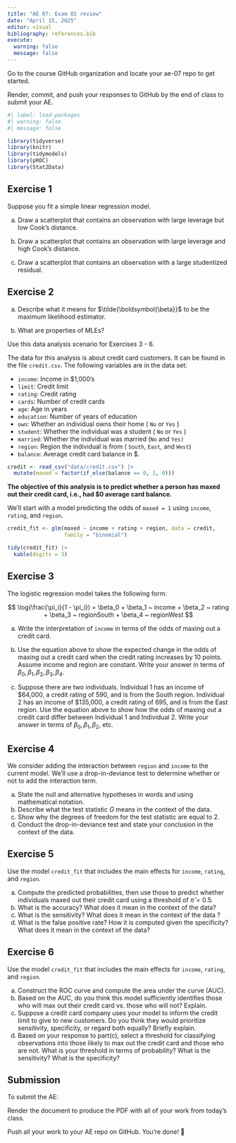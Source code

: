 ```yaml
---
title: "AE 07: Exam 02 review"
date: "April 15, 2025"
editor: visual
bibliography: references.bib
execute: 
  warning: false
  message: false
---
```


::: callout-important
Go to the course GitHub organization and locate your ae-07 repo to get started.

Render, commit, and push your responses to GitHub by the end of class to submit your AE.
:::

```r
#| label: load-packages
#| warning: false
#| message: false

library(tidyverse)
library(knitr)
library(tidymodels)
library(pROC)
library(Stat2Data)
```

## Exercise 1

Suppose you fit a simple linear regression model.

a.  Draw a scatterplot that contains an observation with large leverage but low Cook’s distance.

b.  Draw a scatterplot that contains an observation with large leverage and high Cook’s distance.

c.  Draw a scatterplot that contains an observation with a large studentized residual.

## Exercise 2

a.  Describe what it means for $\tilde{\boldsymbol{\beta}}$ to be the maximum likelihood estimator.

b.  What are properties of MLEs?

::: callout-note
Use this data analysis scenario for Exercises 3 - 6.
:::

The data for this analysis is about credit card customers. It can be found in the file `credit.csv`. The following variables are in the data set:

-   `income`: Income in \$1,000’s
-   `limit`: Credit limit
-   `rating`: Credit rating
-   `cards`: Number of credit cards
-   `age`: Age in years
-   `education`: Number of years of education
-   `own`: Whether an individual owns their home ( `No` or `Yes` )
-   `student`: Whether the individual was a student ( `No` or `Yes` )
-   `married`: Whether the individual was married (`No` and `Yes)`
-   `region`: Region the individual is from ( `South`, `East`, and `West`)
-   `balance`: Average credit card balance in \$.

```r
credit <- read_csv("data/credit.csv") |>
  mutate(maxed = factor(if_else(balance == 0, 1, 0)))
```

**The objective of this analysis is to predict whether a person has maxed out their credit card, i.e., had \$0 average card balance.**

We'll start with a model predicting the odds of `maxed = 1` using `income`, `rating`, and `region`.

```r
credit_fit <- glm(maxed ~ income + rating + region, data = credit, 
                  family = "binomial")

tidy(credit_fit) |>
  kable(digits = 3)
```

## Exercise 3

The logistic regression model takes the following form:

$$
 \log(\frac{\pi_i}{1 - \pi_i}) = \beta_0 + \beta_1 ~ income + \beta_2 ~ rating + \beta_3 ~ regionSouth + \beta_4 ~ regionWest
$$

a.  Write the interpretation of `income` in terms of the odds of maxing out a credit card.

b.  Use the equation above to show the expected change in the odds of maxing out a credit card when the credit rating increases by 10 points. Assume income and region are constant. Write your answer in terms of $\beta_0, \beta_1, \beta_2, \beta_3, \beta_4$.

c.  Suppose there are two individuals. Individual 1 has an income of \$64,000, a credit rating of 590, and is from the South region. Individual 2 has an income of \$135,000, a credit rating of 695, and is from the East region. Use the equation above to show how the odds of maxing out a credit card differ between Individual 1 and Individual 2. Write your answer in terms of $\beta_0, \beta_1, \beta_2$, etc.

## Exercise 4

We consider adding the interaction between `region` and `income` to the current model. We'll use a drop-in-deviance test to determine whether or not to add the interaction term.

a.  State the null and alternative hypotheses in words and using mathematical notation.
b.  Describe what the test statistic $G$ means in the context of the data.
c.  Show why the degrees of freedom for the test statistic are equal to 2.
d.  Conduct the drop-in-deviance test and state your conclusion in the context of the data.

## Exercise 5

Use the model `credit_fit` that includes the main effects for `income`, `rating`, and `region`.

a.  Compute the predicted probabilities, then use those to predict whether individuals maxed out their credit card using a threshold of $\hat{\pi}   = 0.5$.
b.  What is the accuracy? What does it mean in the context of the data?
c.  What is the sensitivity? What does it mean in the context of the data ?
d.  What is the false positive rate? How it is computed given the specificity? What does it mean in the context of the data?

## Exercise 6

Use the model `credit_fit` that includes the main effects for `income`, `rating`, and `region`.

a.  Construct the ROC curve and compute the area under the curve (AUC).
b.  Based on the AUC, do you think this model sufficiently identifies those who will max out their credit card vs. those who will not? Explain.
c.  Suppose a credit card company uses your model to inform the credit limit to give to new customers. Do you think they would prioritize sensitivity, specificity, or regard both equally? Briefly explain.
d.  Based on your response to part(c), select a threshold for classifying observations into those likely to max out the credit card and those who are not. What is your threshold in terms of probability? What is the sensitivity? What is the specificity?

::: callout-important
# Submission

To submit the AE:

Render the document to produce the PDF with all of your work from today's class.

Push all your work to your AE repo on GitHub. You're done! 🎉
:::
